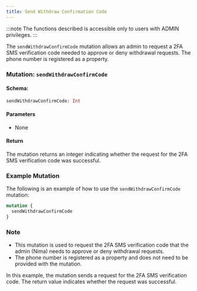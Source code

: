 ```yaml
---
title: Send Withdraw Confirmation Code
---
```



:::note
The functions described is accessible only to users with ADMIN privileges.
:::

The `sendWithdrawConfirmCode` mutation allows an admin to request a 2FA SMS verification code needed to approve or deny withdrawal requests. The phone number is registered as a property.

### Mutation: `sendWithdrawConfirmCode`

#### Schema:
```graphql
sendWithdrawConfirmCode: Int
```

#### Parameters

- None

#### Return

The mutation returns an integer indicating whether the request for the 2FA SMS verification code was successful.

### Example Mutation

The following is an example of how to use the `sendWithdrawConfirmCode` mutation:

```graphql
mutation {
  sendWithdrawConfirmCode
}
```

### Note

- This mutation is used to request the 2FA SMS verification code that the admin (Nima) needs to approve or deny withdrawal requests.
- The phone number is registered as a property and does not need to be provided with the mutation.

In this example, the mutation sends a request for the 2FA SMS verification code. The return value indicates whether the request was successful.